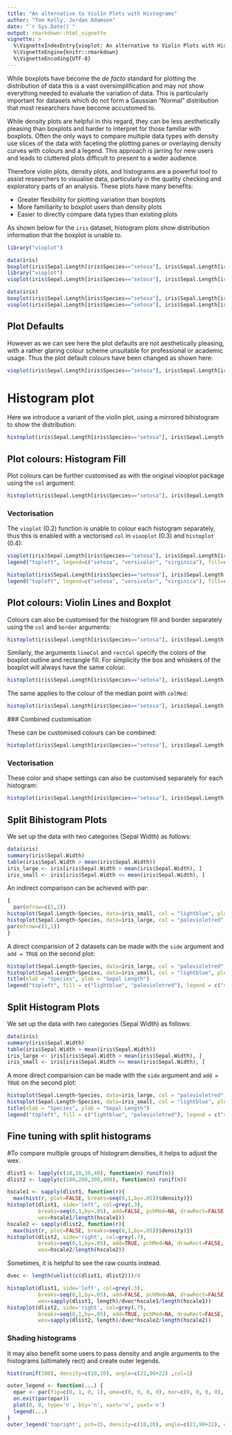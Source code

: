 ```yaml
---
title: "An alternative to Violin Plots with Histograms"
author: "Tom Kelly, Jordan Adamson"
date: "`r Sys.Date()`"
output: rmarkdown::html_vignette
vignette: >
  %\VignetteIndexEntry{vioplot: An alternative to Violin Plots with Histograms}
  %\VignetteEngine{knitr::rmarkdown}
  %\VignetteEncoding{UTF-8}
---
```


While boxplots have become the _de facto_ standard for plotting the distribution of data this is a vast oversimplification and may not show everything needed to evaluate the variation of data. This is particularly important for datasets which do not form a Gaussian "Normal" distribution that most researchers have become accustomed to.

While density plots are helpful in this regard, they can be less aesthetically pleasing than boxplots and harder to interpret for those familiar with boxplots. Often the only ways to compare multiple data types with density use slices of the data with faceting the plotting panes or overlaying density curves with colours and a legend. This approach is jarring for new users and leads to cluttered plots difficult to present to a wider audience.

Therefore violin plots, density plots, and histograms are a powerful tool to assist researchers to visualise data, particularly in the quality checking and exploratory parts of an analysis. These plots have many benefits:

- Greater flexibility for plotting variation than boxplots
- More familiarity to boxplot users than density plots
- Easier to directly compare data types than existing plots

As shown below for the `iris` dataset, histogram plots show distribution information that the boxplot is unable to.

```r
library("vioplot")
```

```r
data(iris)
boxplot(iris$Sepal.Length[iris$Species=="setosa"], iris$Sepal.Length[iris$Species=="versicolor"], iris$Sepal.Length[iris$Species=="virginica"], names=c("setosa", "versicolor", "virginica"))
library("vioplot")
vioplot(iris$Sepal.Length[iris$Species=="setosa"], iris$Sepal.Length[iris$Species=="versicolor"], iris$Sepal.Length[iris$Species=="virginica"], names=c("setosa", "versicolor", "virginica"))
```

```r
data(iris)
boxplot(iris$Sepal.Length[iris$Species=="setosa"], iris$Sepal.Length[iris$Species=="versicolor"], iris$Sepal.Length[iris$Species=="virginica"], names=c("setosa", "versicolor", "virginica"), main = "Sepal Length")
vioplot(iris$Sepal.Length[iris$Species=="setosa"], iris$Sepal.Length[iris$Species=="versicolor"], iris$Sepal.Length[iris$Species=="virginica"], names=c("setosa", "versicolor", "virginica"), main = "Sepal Length", col="magenta")
```

## Plot Defaults

However as we can see here the plot defaults are not aesthetically pleasing, with a rather glaring colour scheme unsuitable for professional or academic usage. Thus the plot default colours have been changed as shown here:

```r
vioplot(iris$Sepal.Length[iris$Species=="setosa"], iris$Sepal.Length[iris$Species=="versicolor"], iris$Sepal.Length[iris$Species=="virginica"], names=c("setosa", "versicolor", "virginica"), main = "Sepal Length")
```

# Histogram plot

Here we introduce a variant of the violin plot, using a mirrored bihistogram to show the distribution:

```r
histoplot(iris$Sepal.Length[iris$Species=="setosa"], iris$Sepal.Length[iris$Species=="versicolor"], iris$Sepal.Length[iris$Species=="virginica"], names=c("setosa", "versicolor", "virginica"), main = "Sepal Length")
```

## Plot colours: Histogram Fill

Plot colours can be further customised as with the original viooplot package using the `col` argument:

```r
histoplot(iris$Sepal.Length[iris$Species=="setosa"], iris$Sepal.Length[iris$Species=="versicolor"], iris$Sepal.Length[iris$Species=="virginica"], names=c("setosa", "versicolor", "virginica"), main = "Sepal Length", col="lightblue")
```

### Vectorisation

The `vioplot` (0.2) function is unable to colour each histogram separately, thus this is enabled with a vectorised `col` in `viooplot` (0.3) and `histoplot` (0.4):

```r
vioplot(iris$Sepal.Length[iris$Species=="setosa"], iris$Sepal.Length[iris$Species=="versicolor"], iris$Sepal.Length[iris$Species=="virginica"], names=c("setosa", "versicolor", "virginica"), main = "Sepal Length", col=c("lightgreen", "lightblue", "palevioletred"))
legend("topleft", legend=c("setosa", "versicolor", "virginica"), fill=c("lightgreen", "lightblue", "palevioletred"), cex = 0.5)
```

```r
histoplot(iris$Sepal.Length[iris$Species=="setosa"], iris$Sepal.Length[iris$Species=="versicolor"], iris$Sepal.Length[iris$Species=="virginica"], names=c("setosa", "versicolor", "virginica"), main = "Sepal Length", col=c("lightgreen", "lightblue", "palevioletred"))
legend("topleft", legend=c("setosa", "versicolor", "virginica"), fill=c("lightgreen", "lightblue", "palevioletred"), cex = 0.5)
```


## Plot colours: Violin Lines and Boxplot

Colours can also be customised for the histogram fill and border separately using the `col` and `border` arguments:

```r
histoplot(iris$Sepal.Length[iris$Species=="setosa"], iris$Sepal.Length[iris$Species=="versicolor"], iris$Sepal.Length[iris$Species=="virginica"], names=c("setosa", "versicolor", "virginica"), main = "Sepal Length", col="lightblue", border="royalblue")
```

Similarly, the arguments `lineCol` and `rectCol` specify the colors of the boxplot outline and rectangle fill. For simplicity the box and whiskers of the boxplot will always have the same colour.

```r
histoplot(iris$Sepal.Length[iris$Species=="setosa"], iris$Sepal.Length[iris$Species=="versicolor"], iris$Sepal.Length[iris$Species=="virginica"], names=c("setosa", "versicolor", "virginica"), main = "Sepal Length", rectCol="palevioletred", lineCol="violetred")
```
 
 The same applies to the colour of the median point with `colMed`:
 
```r
histoplot(iris$Sepal.Length[iris$Species=="setosa"], iris$Sepal.Length[iris$Species=="versicolor"], iris$Sepal.Length[iris$Species=="virginica"], names=c("setosa", "versicolor", "virginica"), main = "Sepal Length", colMed="violet")
```
 
 ### Combined customisation
 
 These can be customised colours can be combined:
 
```r
histoplot(iris$Sepal.Length[iris$Species=="setosa"], iris$Sepal.Length[iris$Species=="versicolor"], iris$Sepal.Length[iris$Species=="virginica"], names=c("setosa", "versicolor", "virginica"), main = "Sepal Length", col="lightblue", border="royalblue", rectCol="palevioletred", lineCol="violetred", colMed="violet")
```
 
### Vectorisation

These color and shape settings can also be customised separately for each histogram:
```r
histoplot(iris$Sepal.Length[iris$Species=="setosa"], iris$Sepal.Length[iris$Species=="versicolor"], iris$Sepal.Length[iris$Species=="virginica"], names=c("setosa", "versicolor", "virginica"), main="Sepal Length (Equal Area)", areaEqual = T, col=c("lightgreen", "lightblue", "palevioletred"), border=c("darkolivegreen4", "royalblue4", "violetred4"), rectCol=c("forestgreen", "blue", "palevioletred3"), lineCol=c("darkolivegreen", "royalblue", "violetred4"), colMed=c("green", "cyan", "magenta"), pchMed=c(15, 17, 19))
```

## Split Bihistogram Plots

We set up the data with two categories (Sepal Width) as follows:

```r
data(iris)
summary(iris$Sepal.Width)
table(iris$Sepal.Width > mean(iris$Sepal.Width))
iris_large <- iris[iris$Sepal.Width > mean(iris$Sepal.Width), ]
iris_small <- iris[iris$Sepal.Width <= mean(iris$Sepal.Width), ]
```

An indirect comparison can be achieved with par:

```r
{
  par(mfrow=c(1,2))
histoplot(Sepal.Length~Species, data=iris_small, col = "lightblue", plotCentre = "line")
histoplot(Sepal.Length~Species, data=iris_large, col = "palevioletred", plotCentre = "line")
par(mfrow=c(1,1))
}
```

A direct comparision of 2 datasets can be made with the `side` argument and `add = TRUE` on the second plot:

```r
histoplot(Sepal.Length~Species, data=iris_large, col = "palevioletred", plotCentre = "line", side = "right")
histoplot(Sepal.Length~Species, data=iris_small, col = "lightblue", plotCentre = "line", side = "left", add = T)
title(xlab = "Species", ylab = "Sepal Length")
legend("topleft", fill = c("lightblue", "palevioletred"), legend = c("small", "large"), title = "Sepal Width")
```

## Split Histogram Plots

We set up the data with two categories (Sepal Width) as follows:

```r
data(iris)
summary(iris$Sepal.Width)
table(iris$Sepal.Width > mean(iris$Sepal.Width))
iris_large <- iris[iris$Sepal.Width > mean(iris$Sepal.Width), ]
iris_small <- iris[iris$Sepal.Width <= mean(iris$Sepal.Width), ]
```

A more direct comparision can be made with the `side` argument and `add = TRUE` on the second plot:

```r
histoplot(Sepal.Length~Species, data=iris_large, col = "palevioletred", plotCentre = "line", side = "right")
histoplot(Sepal.Length~Species, data=iris_small, col = "lightblue", plotCentre = "line", side = "left", add = T)
title(xlab = "Species", ylab = "Sepal Length")
legend("topleft", fill = c("lightblue", "palevioletred"), legend = c("small", "large"), title = "Sepal Width")
```

## Fine tuning with split histograms

#To compare multiple groups of histogram densities, it helps to adjust the wex.

```r
dlist1 <- lapply(c(10,20,30,40), function(n) runif(n))
dlist2 <- lapply(c(100,200,300,400), function(n) runif(n))

hscale1 <- sapply(dlist1, function(r){
  max(hist(r, plot=FALSE, breaks=seq(0,1,by=.05))$density)})
histoplot(dlist1, side='left', col=grey(.3),
          breaks=seq(0,1,by=.05), add=FALSE, pchMed=NA, drawRect=FALSE, border=NA,
          wex=hscale1/length(hscale1))
hscale2 <- sapply(dlist2, function(r){
  max(hist(r, plot=FALSE, breaks=seq(0,1,by=.05))$density)})
histoplot(dlist2, side='right', col=grey(.7),
          breaks=seq(0,1,by=.05), add=TRUE, pchMed=NA, drawRect=FALSE, border=NA,
          wex=hscale2/length(hscale2))
```

Sometimes, it is helpful to see the raw counts instead.

```r
dvec <- length(unlist(c(dlist1, dlist2)))/4

histoplot(dlist1, side='left', col=grey(.3),
          breaks=seq(0,1,by=.05), add=FALSE, pchMed=NA, drawRect=FALSE, border=NA,
          wex=sapply(dlist1, length)/dvec*hscale1/length(hscale1))
histoplot(dlist2, side='right', col=grey(.7),
          breaks=seq(0,1,by=.05), add=TRUE, pchMed=NA, drawRect=FALSE, border=NA,
          wex=sapply(dlist2, length)/dvec*hscale2/length(hscale2))
```
### Shading histograms

It may also benefit some users to pass density and angle arguments to the histograms (ultimately rect) and create outer legends.

```r
hist(runif(100), density=c(10,20), angle=c(22,90+22) ,col=1)

outer_legend <- function(...) {
  opar <- par(fig=c(0, 1, 0, 1), oma=c(0, 0, 0, 0), mar=c(0, 0, 0, 0), new=TRUE)
  on.exit(par(opar))
  plot(0, 0, type='n', bty='n', xaxt='n', yaxt='n')
  legend(...)
}
outer_legend('topright', pch=15, density=c(10,20), angle=c(22,90+22), col=0, legend=c('Y','N'))
```
